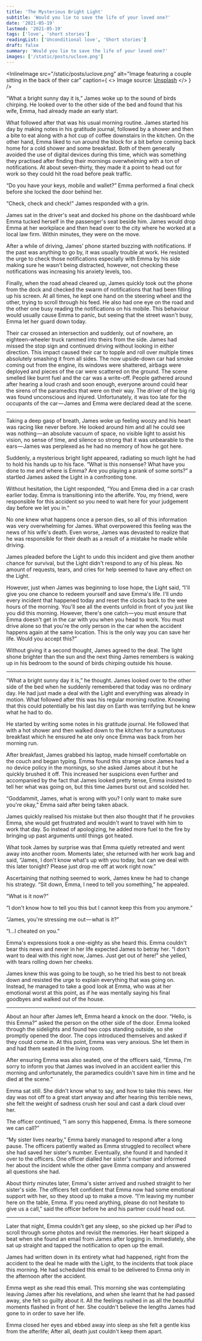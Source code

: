 ```yaml
---
title: 'The Mysterious Bright Light'
subtitle: 'Would you lie to save the life of your loved one?'
date: '2021-05-19'
lastmod: '2021-05-19'
tags: ['love', 'short stories']
readingList: ['Unconditional love', 'Short stories']
draft: false
summary: 'Would you lie to save the life of your loved one?'
images: ['/static/posts/uclove.png']
---
```


<InlineImage
  src="/static/posts/uclove.png"
  alt="Image featuring a couple sitting in the back of their car"
  caption={
    <>
      Image source: <a href="https://unsplash.com/photos/7fDndqTb5pk">Unsplash</a>
    </>
  }
/>

“What a bright sunny day it is,” James woke up to the sound of birds chirping. He looked over to the other side of the bed and found that his wife, Emma, had already made an early start.

What followed after that was his usual morning routine. James started his day by making notes in his gratitude journal, followed by a shower and then a bite to eat along with a hot cup of coffee downstairs in the kitchen. On the other hand, Emma liked to run around the block for a bit before coming back home for a cold shower and some breakfast. Both of them generally avoided the use of digital devices during this time, which was something they practised after finding their mornings overwhelming with a ton of notifications. At about seven-thirty, they made it a point to head out for work so they could hit the road before peak traffic.

“Do you have your keys, mobile and wallet?” Emma performed a final check before she locked the door behind her.

“Check, check and check!” James responded with a grin.

James sat in the driver's seat and docked his phone on the dashboard while Emma tucked herself in the passenger's seat beside him. James would drop Emma at her workplace and then head over to the city where he worked at a local law firm. Within minutes, they were on the move.

After a while of driving, James' phone started buzzing with notifications. If the past was anything to go by, it was usually trouble at work. He resisted the urge to check those notifications especially with Emma by his side making sure he wasn't being distracted, however, not checking these notifications was increasing his anxiety levels, too.

Finally, when the road ahead cleared up, James quickly took out the phone from the dock and checked the swarm of notifications that had been filling up his screen. At all times, he kept one hand on the steering wheel and the other, trying to scroll through his feed. He also had one eye on the road and the other one busy reading the notifications on his mobile. This behaviour would usually cause Emma to panic, but seeing that the street wasn't busy, Emma let her guard down today.

Their car crossed an intersection and suddenly, out of nowhere, an eighteen-wheeler truck rammed into theirs from the side. James had missed the stop sign and continued driving without looking in either direction. This impact caused their car to topple and roll over multiple times absolutely smashing it from all sides. The now upside-down car had smoke coming out from the engine, its windows were shattered, airbags were deployed and pieces of the car were scattered on the ground. The scene smelled like burnt fuel and the car was a write-off. People gathered around after hearing a loud crash and soon enough, everyone around could hear the sirens of the paramedics that were on their way.**&#x20;**&#x54;he driver of the big rig was found unconscious and injured. Unfortunately, it was too late for the occupants of the car — James and Emma were declared dead at the scene.

---

Taking a deep gasp of breath, James woke up feeling woozy and his heart was racing like never before. He looked around him and all he could see was nothing — an absolute vacuum of space, no visible light to assist his vision, no sense of time, and silence so strong that it was unbearable to the ears — James was perplexe&#x64;**&#x20;**&#x61;s he had no memory of how he got here.

Suddenly, a mysterious bright light appeared, radiating so much light he had to hold his hands up to his face. “What is this nonsense? What have you done to me and where is Emma? Are you playing a prank of some sorts?” a startled James asked the Light in a confronting tone.

Without hesitation, the Light responded, “You and Emma died in a car crash earlier today. Emma is transitioning into the afterlife. You, my friend, were responsible for this accident so you need to wait here for your judgement day before we let you in.”

No one knew what happens once a person dies, so all of this information was very overwhelming for James. What overpowered this feeling was the news of his wife's death. Even worse, James was devasted to realize that he was responsible for their death as a result of a mistake he made while driving.

James pleaded before the Light to undo this incident and give them another chance for survival, but the Light didn't respond to any of his pleas. No amount of requests, tears, and cries for help seemed to have any effect on the Light.

However, just when James was beginning to lose hope, the Light said, “I'll give you one chance to redeem yourself and save Emma's life. I'll undo every incident that happened today and reset the clocks back to the wee hours of the morning. You'll see all the events unfold in front of you just like you did this morning. However, there's one catch — you must ensure that Emma doesn't get in the car with you when you head to work. You must drive alone so that you're the only person in the car when the accident happens again at the same location. This is the only way you can save her life. Would you accept this?”

Without giving it a second thought, James agreed to the deal. The light shone brighter than the sun and the next thing James remembers is waking up in his bedroom to the sound of birds chirping outside his house.

---

“What a bright sunny day it is,” he thought. James looked over to the other side of the bed when he suddenly remembered that today was no ordinary day. He had just made a deal with the Light and everything was already in motion. What followed after this was his regular morning routine. Knowing that this could potentially be his last day on Earth was terrifying but he knew what he had to do.

He started by writing some notes in his gratitude journal. He followed that with a hot shower and then walked down to the kitchen for a sumptuous breakfast which he ensured he ate only once Emma was back from her morning run.

After breakfast, James grabbed his laptop, made himself comfortable on the couch and began typing. Emma found this strange since James had a no device policy in the mornings, so she asked James about it but he quickly brushed it off. This increased her suspicions even further and accompanied by the fact that James looked pretty tense, Emma insisted to tell her what was going on, but this time James burst out and scolded her.

“Goddammit, James, what is wrong with you? I only want to make sure you're okay,” Emma said after being taken aback.

James quickly realised his mistake but then also thought that if he provokes Emma, she would get frustrated and wouldn't want to travel with him to work that day. So instead of apologizing, he added more fuel to the fire by bringing up past arguments until things got heated.

What took James by surprise was that Emma quietly retreated and went away into another room. Moments later, she returned with her work bag and said, “James, I don't know what's up with you today, but can we deal with this later tonight? Please just drop me off at work right now.”

Ascertaining that nothing seemed to work, James knew he had to change his strategy. “Sit down, Emma, I need to tell you something,” he appealed.

“What is it now?”

“I don't know how to tell you this but I cannot keep this from you anymore.”

“James, you're stressing me out — what is it?”

“I…I cheated on you.”

Emma's expressions took a one-eighty as she heard this. Emma couldn't bear this news and never in her life expected James to betray her. “I don't want to deal with this right now, James. Just get out of here!” she yelled, with tears rolling down her cheeks.

James knew this was going to be tough, so he tried his best to not break down and resisted the urge to explain everything that was going on. Instead, he managed to take a good look at Emma, who was at her emotional worst at this point, as if he was mentally saying his final goodbyes and walked out of the house.

---

About an hour after James left, Emma heard a knock on the door. “Hello, is this Emma?” asked the person on the other side of the door. Emma looked through the sidelights and found two cops standing outside, so she promptly opened the door. The cops introduced themselves and asked if they could come in. At this point, Emma was very anxious. She let them in and had them seated in the living room.

After ensuring Emma was also seated, one of the officers said, “Emma, I'm sorry to inform you that James was involved in an accident earlier this morning and unfortunately, the paramedics couldn't save him in time and he died at the scene.”

Emma sat still. She didn't know what to say, and how to take this news. Her day was not off to a great start anyway and after hearing this terrible news, she felt the weight of sadness crush her soul and cast a dark cloud over her.

The officer continued, “I am sorry this happened, Emma. Is there someone we can call?”

“My sister lives nearby,” Emma barely managed to respond after a long pause. The officers patiently waited as Emma struggled to recollect where she had saved her sister's number. Eventually, she found it and handed it over to the officers. One officer dialled her sister's number and informed her about the incident while the other gave Emma company and answered all questions she had.

About thirty minutes later, Emma's sister arrived and rushed straight to her sister's side. The officers felt confident that Emma now had some emotional support with her, so they stood up to make a move. “I'm leaving my number here on the table, Emma. If you need anything, please do not hesitate to give us a call,” said the officer before he and his partner could head out.

---

Later that night, Emma couldn't get any sleep, so she picked up her iPad to scroll through some photos and revisit the memories. Her heart skipped a beat when she found an email from James after logging in. Immediately, she sat up straight and tapped the notification to open up the email.

James had written down in its entirety what had happened, right from the accident to the deal he made with the Light, to the incidents that took place this morning. He had scheduled this email to be delivered to Emma only in the afternoon after the accident.

Emma wept as she read this email. This morning she was contemplating leaving James after his revelations, and when she learnt that he had passed away, she felt so guilty about it. All the feelings rushed in as all the beautiful moments flashed in front of her. She couldn't believe the lengths James had gone to in order to save her life.

Emma closed her eyes and ebbed away into sleep as she felt a gentle kiss from the afterlife; After all, death just couldn't keep them apart.
